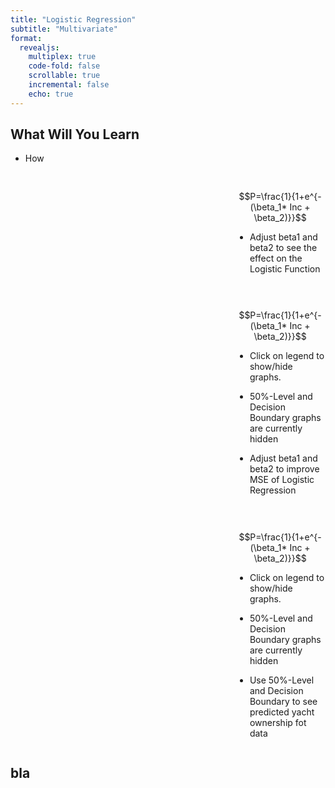 ```yaml
---
title: "Logistic Regression"
subtitle: "Multivariate"
format: 
  revealjs:
    multiplex: true
    code-fold: false
    scrollable: true
    incremental: false
    echo: true
---
```




## What Will You Learn {.scrollable .smaller}

-   How

##  {background-iframe="logisticfuncapp.html" background-interactive="true" .smaller}

:::: {.columns}

::: {.column width="70%" }

:::

::: {.column width="30%"}

$$P=\frac{1}{1+e^{-(\beta_1* Inc + \beta_2)}}$$

- Adjust beta1 and beta2 to see the effect on the Logistic Function
:::

::::

##  {background-iframe="loglinapp0.html" background-interactive="true" .smaller}

:::: {.columns}

::: {.column width="70%" }

:::

::: {.column width="30%"}

$$P=\frac{1}{1+e^{-(\beta_1* Inc + \beta_2)}}$$

- Click on legend to show/hide graphs.

- 50%-Level and Decision Boundary graphs are currently hidden

- Adjust beta1 and beta2 to improve MSE of Logistic Regression
:::

::::

##  {background-iframe="loglinappopt.html" background-interactive="true" .smaller}

:::: {.columns}

::: {.column width="70%" }

:::

::: {.column width="30%"}

$$P=\frac{1}{1+e^{-(\beta_1* Inc + \beta_2)}}$$

- Click on legend to show/hide graphs.

- 50%-Level and Decision Boundary graphs are currently hidden

- Use 50%-Level and Decision Boundary to see predicted yacht ownership fot data
:::

::::

## bla
